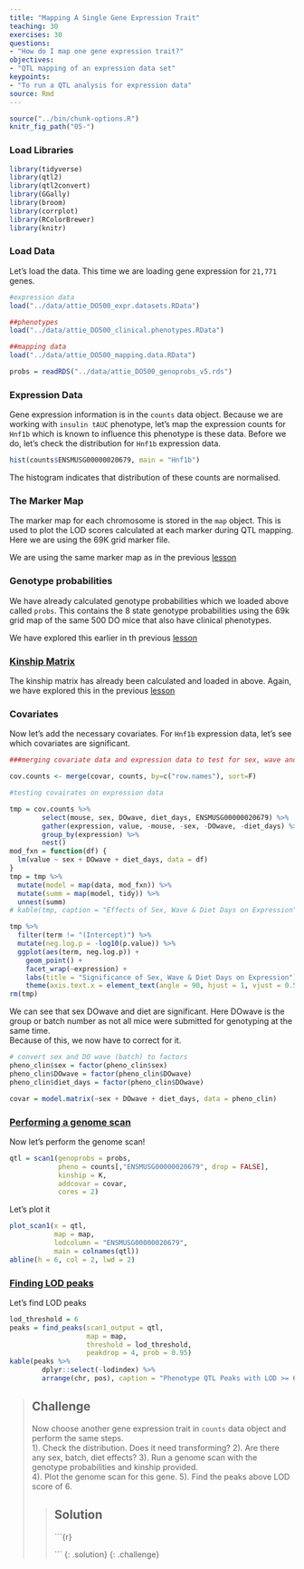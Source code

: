 ```yaml
---
title: "Mapping A Single Gene Expression Trait"
teaching: 30
exercises: 30
questions:
- "How do I map one gene expression trait?"
objectives:
- "QTL mapping of an expression data set"
keypoints:
- "To run a QTL analysis for expression data"
source: Rmd
---
```


```r
source("../bin/chunk-options.R")
knitr_fig_path("05-")
```


### Load Libraries  

```r
library(tidyverse)
library(qtl2)
library(qtl2convert)
library(GGally)
library(broom)
library(corrplot)
library(RColorBrewer)
library(knitr)
```


### Load Data

Let's load the data. This time we are loading gene expression for `21,771` genes.  

```r

#expression data
load("../data/attie_DO500_expr.datasets.RData")

##phenotypes
load("../data/attie_DO500_clinical.phenotypes.RData")

##mapping data
load("../data/attie_DO500_mapping.data.RData")

probs = readRDS("../data/attie_DO500_genoprobs_v5.rds")

```


### Expression Data

Gene expression information is in the `counts` data object. Because we are 
working with `insulin tAUC` phenotype, let's map the expression counts for 
`Hnf1b` which is known to influence this phenotype is these data. Before we do, 
let's check the distribution for `Hnf1b` expression data.


```r
hist(counts$ENSMUSG00000020679, main = "Hnf1b")
```

The histogram indicates that distribution of these counts are normalised.


### The Marker Map  

The marker map for each chromosome is stored in the `map` object. This is used 
to plot the LOD scores calculated at each marker during QTL mapping.  Here we 
are using the 69K grid marker file.  

We are using the same marker map as in the previous [lesson](https://smcclatchy.github.io/gene-expression-qtl/05-review-mapping-steps/index.html#the-marker-map)


### Genotype probabilities  

We have already calculated genotype probabilities which we loaded above called 
`probs`.  This contains the 8 state genotype probabilities using the 69k grid 
map of the same 500 DO mice that also have clinical phenotypes. 

We have explored this earlier in th previous [lesson](https://smcclatchy.github.io/gene-expression-qtl/05-review-mapping-steps/index.html#genotype-probabilities)


### [Kinship Matrix](https://smcclatchy.github.io/mapping/04-calc-kinship/)

The kinship matrix has already been calculated and loaded in above.  Again, we 
have explored this in the previous [lesson](https://smcclatchy.github.io/gene-expression-qtl/05-review-mapping-steps/index.html#kinship-matrix)


### Covariates    

Now let's add the necessary covariates. For `Hnf1b` expression data, let's see 
which covariates are significant.

```r

###merging covariate data and expression data to test for sex, wave and diet_days.

cov.counts <- merge(covar, counts, by=c("row.names"), sort=F)

#testing covairates on expression data

tmp = cov.counts %>%
        select(mouse, sex, DOwave, diet_days, ENSMUSG00000020679) %>%
        gather(expression, value, -mouse, -sex, -DOwave, -diet_days) %>%
        group_by(expression) %>%
        nest()
mod_fxn = function(df) {
  lm(value ~ sex + DOwave + diet_days, data = df)
}
tmp = tmp %>%
  mutate(model = map(data, mod_fxn)) %>%
  mutate(summ = map(model, tidy)) %>%
  unnest(summ)
# kable(tmp, caption = "Effects of Sex, Wave & Diet Days on Expression")

tmp %>%
  filter(term != "(Intercept)") %>%
  mutate(neg.log.p = -log10(p.value)) %>%
  ggplot(aes(term, neg.log.p)) +
    geom_point() +
    facet_wrap(~expression) +
    labs(title = "Significance of Sex, Wave & Diet Days on Expression") +
    theme(axis.text.x = element_text(angle = 90, hjust = 1, vjust = 0.5)) +
rm(tmp)

```

We can see that sex DOwave and diet are significant.  Here DOwave is the group 
or batch number as not all mice were submitted for genotyping at the same time.  
Because of this, we now have to correct for it.


```r

# convert sex and DO wave (batch) to factors
pheno_clin$sex = factor(pheno_clin$sex)
pheno_clin$DOwave = factor(pheno_clin$DOwave)
pheno_clin$diet_days = factor(pheno_clin$DOwave)

covar = model.matrix(~sex + DOwave + diet_days, data = pheno_clin)

```


### [Performing a genome scan](https://smcclatchy.github.io/mapping/06-perform-genome-scan/) 

Now let's perform the genome scan!

```r
qtl = scan1(genoprobs = probs, 
            pheno = counts[,"ENSMUSG00000020679", drop = FALSE], 
            kinship = K, 
            addcovar = covar, 
            cores = 2)
```

Let's plot it

```r
plot_scan1(x = qtl, 
           map = map, 
           lodcolumn = "ENSMUSG00000020679", 
           main = colnames(qtl))
abline(h = 6, col = 2, lwd = 2)
```


### [Finding LOD peaks](https://smcclatchy.github.io/mapping/07-find-lod-peaks/)

Let's find LOD peaks

```r
lod_threshold = 6
peaks = find_peaks(scan1_output = qtl, 
                   map = map, 
                   threshold = lod_threshold, 
                   peakdrop = 4, prob = 0.95)
kable(peaks %>% 
        dplyr::select(-lodindex) %>% 
        arrange(chr, pos), caption = "Phenotype QTL Peaks with LOD >= 6")
```


> ## Challenge
> Now choose another gene expression trait in `counts` data object and perform 
> the same steps.  
> 1). Check the distribution. Does it need transforming? 
> 2). Are there any sex, batch, diet effects? 
> 3). Run a genome scan with the genotype probabilities and kinship provided.  
> 4). Plot the genome scan for this gene.
> 5). Find the peaks above LOD score of 6.  
>
> > ## Solution
> > 
> > ```{r}
> >
> >
> > ```
> {: .solution}
{: .challenge}

